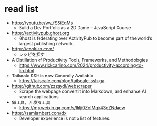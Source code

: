 # read list

- https://youtu.be/wy_fSStEgMs
  -  Build a Dev Portfolio as a 2D Game – JavaScript Course 
- https://activitypub.ghost.org
  - Ghost is federating over ActivityPub to become part of the world’s largest publishing network.
- https://cookien.com/
  - レシピを探す
- A Distillation of Productivity Tools, Frameworks, and Methodologies
  - https://www.rickcarlino.com/2024/productivity-according-to-hn.html
- Tailscale SSH is now Generally Available
  - https://tailscale.com/blog/tailscale-ssh-ga
- https://github.com/zzzgydi/webscraper
  - Scrape the webpage convert it into Markdown, and enhance AI search applications. 
- 做工具，开发者工具 
  - https://mp.weixin.qq.com/s/lhlji0ZolMqjr43cZNdaew
- https://samlambert.com/dx
  - Developer experience is not a list of features. 